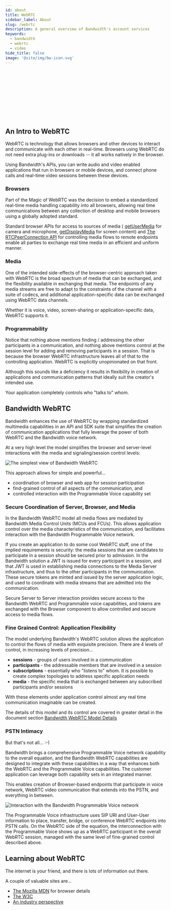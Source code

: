 ```yaml
---
id: about
title: WebRTC
sidebar_label: About
slug: /webrtc
description: A general overview of Bandwidth's account services
keywords:
  - bandwidth
  - webrtc
  - video
hide_title: false
image: '@site/img/bw-icon.svg'
---
```



<Svg className='about-image' /> <br/>

## An Intro to WebRTC

WebRTC is technology that allows browsers and other devices to interact and communicate with each other in real-time. Browsers using WebRTC do not need extra plug-ins or downloads -- it all works natively in the browser.

Using Bandwidth's APIs, you can write audio and video enabled applications that run in browsers or mobile devices, and connect phone calls and real-time video sessions between these devices.

### Browsers

Part of the Magic of WebRTC was the decision to embed a standardized real-time media handling capability into all browsers, allowing real time communications between any collection of desktop and mobile browsers using a globally adopted standard.

Standard browser APIs for access to sources of media ( [getUserMedia](https://developer.mozilla.org/en-US/docs/Web/API/MediaDevices/getUserMedia) for camera and microphone, [getDisplayMedia](https://developer.mozilla.org/en-US/docs/Web/API/MediaDevices/getDisplayMedia) for screen content) and [The RTCPeerConnection API](https://developer.mozilla.org/en-US/docs/Web/API/RTCPeerConnection) for controlling media flows to remote endpoints enable all parties to exchange real time media in an efficient and uniform manner.

### Media

One of the intended side-effects of the browser-centric approach taken with WebRTC is the broad spectrum of media that can be exchanged, and the flexibility available in exchanging that media. The endpoints of any media streams are free to adapt to the constraints of the channel with a suite of codecs, and additional application-specific data can be exchanged using WebRTC data channels.

Whether it is voice, video, screen-sharing or application-specific data, WebRTC supports it.

### Programmability

Notice that nothing above mentions finding / addressing the other participants in a communication, and nothing above mentions control at the session level for adding and removing participants in a session. That is because the browser WebRTC infrastructure leaves all of that to the controlling application. WebRTC is explicitly unopinionated on that front.

Although this sounds like a deficiency it results in flexibility in creation of applications and communication patterns that ideally suit the creator's intended use.

Your application completely controls who "talks to" whom.

## Bandwidth WebRTC

Bandwidth enhances the use of WebRTC by wrapping standardized multimedia capabilities in an API and SDK suite that simplifies the creation of communication applications that fully leverage the power of both WebRTC and the Bandwidth voice network.

At a very high level the model simplifies the browser and server-level interactions with the media and signaling/session control levels:

![The simplest view of Bandwidth WebRTC](@site/static/img/docs-diagrams/webrtc/simple.svg)

This approach allows for simple and powerful...

- coordination of browser and web app for session participation
- find-grained control of all aspects of the communication, and
- controlled interaction with the Programmable Voice capability set

### Secure Coordination of Server, Browser, and Media

In the Bandwidth WebRTC model all media flows are mediated by Bandwidth Media Control Units (MCUs and FCUs). This allows application control over the media characteristics of the communication, and facilitates interaction with the Bandwidth Programmable Voice network.

If you create an application to do some cool WebRTC stuff, one of the implied requirements is security: the media sessions that are candidates to participate in a session should be secured prior to admission. In the Bandwidth solution a JWT is issued for every participant in a session, and that JWT is used in establishing media connections to the Media Server infrastructure, and thus to the other participants in the communication. These secure tokens are minted and issued by the server application logic, and used to coordinate with media streams that are admitted into the communication.

Secure Server to Server interaction provides secure access to the Bandwidth WebRTC and Programmable voice capabilities, and tokens are exchanged with the Browser component to allow controlled and secure access to media flows.

### Fine Grained Control: Application Flexibility

The model underlying Bandwidth's WebRTC solution allows the application to control the flows of media with exquisite precision. There are 4 levels of control, in increasing levels of precision...

- **sessions** - groups of users involved in a communication
- **participants** - the addressable members that are involved in a session
- **subscriptions** - essentially who "listens to" whom. It is possible to create complex topologies to address specific application needs
- **media** - the specific media that is exchanged between any subscribed participants and/or sessions

With these elements under application control almost any real time communication imaginable can be created.

The details of this model and its control are covered in greater detail in the document section [Bandwidth WebRTC Model Details](overview.md)

### PSTN Intimacy

But that's not all... :-)

Bandwidth brings a comprehensive Programmable Voice network capability to the overall equation, and the Bandwidth WebRTC capabilities are designed to integrate with these capabilities in a way that enhances both the WebRTC and the Programmable Voice capabilities. The customer application can leverage both capability sets in an integrated manner.

This enables creation of Browser-based endpoints that participate in voice network, WebRTC video communication that extends into the PSTN, and everything in between.

![Interaction with the Bandwidth Programmable Voice network](@site/static/img/docs-diagrams/webrtc/end-end-media-and-signaling.svg)

The Programmable Voice infrastructure uses SIP URI and User-User information to place, transfer, bridge, or conference WebRTC endpoints into PSTN calls. On the WebRTC side of the equation, the interconnection with the Programmable Voice shows up as a WebRTC participant in the overall WebRTC session, managed with the same level of fine-grained control described above.

## Learning about WebRTC

The internet is your friend, and there is lots of information out there.

A couple of valuable sites are...

- [The Mozilla MDN](https://developer.mozilla.org/en-US/docs/Web/API/WebRTC_API) for browser details
- [The W3C](https://www.w3.org/TR/webrtc/)
- [An industry perspective](https://bloggeek.me/what-is-webrtc/)
